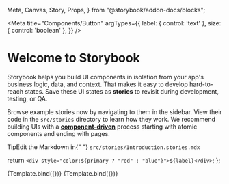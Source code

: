   Meta,
  Canvas,
  Story,
  Props,
} from "@storybook/addon-docs/blocks";

<Meta
  title="Components/Button"
  argTypes={{
    label: { control: 'text' },
    size: { control: 'boolean' },
  }}
/>

# Welcome to Storybook

Storybook helps you build UI components in isolation from your app's business logic, data, and context.
That makes it easy to develop hard-to-reach states. Save these UI states as **stories** to revisit during development, testing, or QA.

Browse example stories now by navigating to them in the sidebar.
View their code in the `src/stories` directory to learn how they work.
We recommend building UIs with a [**component-driven**](https://componentdriven.org) process starting with atomic components and ending with pages.

<div className="tip-wrapper">
  <span className="tip">Tip</span>Edit the Markdown in{" "}
  <code>src/stories/Introduction.stories.mdx</code>
</div>

  return `<div style="color:${primary ? "red" : "blue"}">${label}</div>`;
};

<Canvas>
  <Story name="Unchecked" args={{primary: true, label: "Red Text"}}>
    {Template.bind({})}
  </Story>
  <Story name="Checked" args={{primar: false, label: "Blue Text"}}>
    {Template.bind({})}
  </Story>
</Canvas>


<Props story="Unchecked" />
